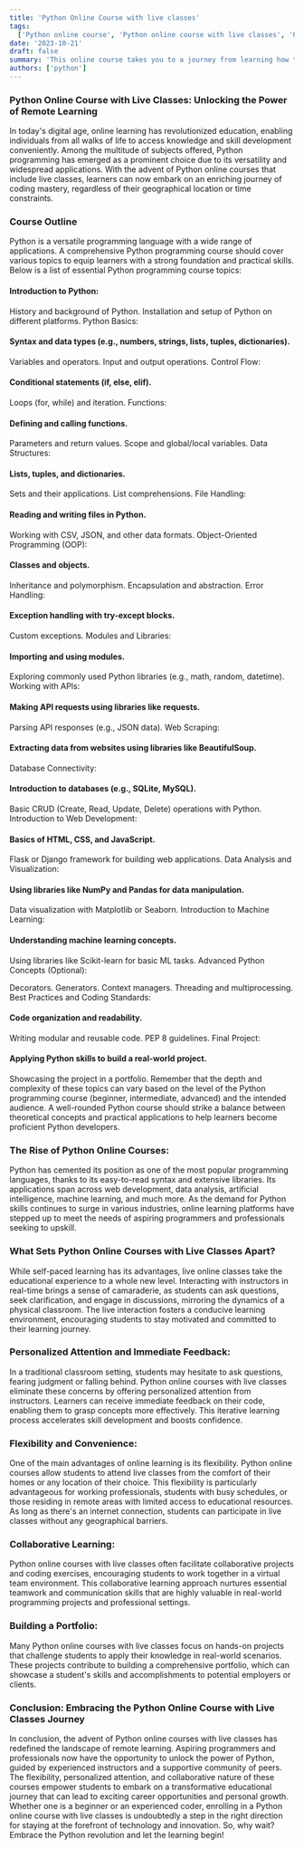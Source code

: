 ```yaml
---
title: 'Python Online Course with live classes'
tags:
  ['Python online course', 'Python online course with live classes', 'Python Live Online Course']
date: '2023-10-21'
draft: false
summary: 'This online course takes you to a journey from learning how to start building java apps from basic to advance level.'
authors: ['python']
---
```


### Python Online Course with Live Classes: Unlocking the Power of Remote Learning

In today's digital age, online learning has revolutionized education, enabling individuals from all walks of life to access knowledge and skill development conveniently. Among the multitude of subjects offered, Python programming has emerged as a prominent choice due to its versatility and widespread applications. With the advent of Python online courses that include live classes, learners can now embark on an enriching journey of coding mastery, regardless of their geographical location or time constraints.

### Course Outline

Python is a versatile programming language with a wide range of applications. A comprehensive Python programming course should cover various topics to equip learners with a strong foundation and practical skills. Below is a list of essential Python programming course topics:

#### Introduction to Python:

History and background of Python.
Installation and setup of Python on different platforms.
Python Basics:

#### Syntax and data types (e.g., numbers, strings, lists, tuples, dictionaries).

Variables and operators.
Input and output operations.
Control Flow:

#### Conditional statements (if, else, elif).

Loops (for, while) and iteration.
Functions:

#### Defining and calling functions.

Parameters and return values.
Scope and global/local variables.
Data Structures:

#### Lists, tuples, and dictionaries.

Sets and their applications.
List comprehensions.
File Handling:

#### Reading and writing files in Python.

Working with CSV, JSON, and other data formats.
Object-Oriented Programming (OOP):

#### Classes and objects.

Inheritance and polymorphism.
Encapsulation and abstraction.
Error Handling:

#### Exception handling with try-except blocks.

Custom exceptions.
Modules and Libraries:

#### Importing and using modules.

Exploring commonly used Python libraries (e.g., math, random, datetime).
Working with APIs:

#### Making API requests using libraries like requests.

Parsing API responses (e.g., JSON data).
Web Scraping:

#### Extracting data from websites using libraries like BeautifulSoup.

Database Connectivity:

#### Introduction to databases (e.g., SQLite, MySQL).

Basic CRUD (Create, Read, Update, Delete) operations with Python.
Introduction to Web Development:

#### Basics of HTML, CSS, and JavaScript.

Flask or Django framework for building web applications.
Data Analysis and Visualization:

#### Using libraries like NumPy and Pandas for data manipulation.

Data visualization with Matplotlib or Seaborn.
Introduction to Machine Learning:

#### Understanding machine learning concepts.

Using libraries like Scikit-learn for basic ML tasks.
Advanced Python Concepts (Optional):

Decorators.
Generators.
Context managers.
Threading and multiprocessing.
Best Practices and Coding Standards:

#### Code organization and readability.

Writing modular and reusable code.
PEP 8 guidelines.
Final Project:

#### Applying Python skills to build a real-world project.

Showcasing the project in a portfolio.
Remember that the depth and complexity of these topics can vary based on the level of the Python programming course (beginner, intermediate, advanced) and the intended audience. A well-rounded Python course should strike a balance between theoretical concepts and practical applications to help learners become proficient Python developers.

### The Rise of Python Online Courses:

Python has cemented its position as one of the most popular programming languages, thanks to its easy-to-read syntax and extensive libraries. Its applications span across web development, data analysis, artificial intelligence, machine learning, and much more. As the demand for Python skills continues to surge in various industries, online learning platforms have stepped up to meet the needs of aspiring programmers and professionals seeking to upskill.

### What Sets Python Online Courses with Live Classes Apart?

While self-paced learning has its advantages, live online classes take the educational experience to a whole new level. Interacting with instructors in real-time brings a sense of camaraderie, as students can ask questions, seek clarification, and engage in discussions, mirroring the dynamics of a physical classroom. The live interaction fosters a conducive learning environment, encouraging students to stay motivated and committed to their learning journey.

### Personalized Attention and Immediate Feedback:

In a traditional classroom setting, students may hesitate to ask questions, fearing judgment or falling behind. Python online courses with live classes eliminate these concerns by offering personalized attention from instructors. Learners can receive immediate feedback on their code, enabling them to grasp concepts more effectively. This iterative learning process accelerates skill development and boosts confidence.

### Flexibility and Convenience:

One of the main advantages of online learning is its flexibility. Python online courses allow students to attend live classes from the comfort of their homes or any location of their choice. This flexibility is particularly advantageous for working professionals, students with busy schedules, or those residing in remote areas with limited access to educational resources. As long as there's an internet connection, students can participate in live classes without any geographical barriers.

### Collaborative Learning:

Python online courses with live classes often facilitate collaborative projects and coding exercises, encouraging students to work together in a virtual team environment. This collaborative learning approach nurtures essential teamwork and communication skills that are highly valuable in real-world programming projects and professional settings.

### Building a Portfolio:

Many Python online courses with live classes focus on hands-on projects that challenge students to apply their knowledge in real-world scenarios. These projects contribute to building a comprehensive portfolio, which can showcase a student's skills and accomplishments to potential employers or clients.

### Conclusion: Embracing the Python Online Course with Live Classes Journey

In conclusion, the advent of Python online courses with live classes has redefined the landscape of remote learning. Aspiring programmers and professionals now have the opportunity to unlock the power of Python, guided by experienced instructors and a supportive community of peers. The flexibility, personalized attention, and collaborative nature of these courses empower students to embark on a transformative educational journey that can lead to exciting career opportunities and personal growth. Whether one is a beginner or an experienced coder, enrolling in a Python online course with live classes is undoubtedly a step in the right direction for staying at the forefront of technology and innovation. So, why wait? Embrace the Python revolution and let the learning begin!
